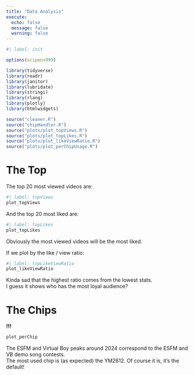 ```yaml
---
title: "Data Analysis"
execute:
  echo: false
  message: false
  warning: false
---
```


```r
#| label: init

options(scipen=999)

library(tidyverse)
library(readr)
library(janitor)
library(lubridate)
library(stringi)
library(rlang)
library(plotly)
library(htmlwidgets)

source("cleaner.R")
source("chipHandler.R")
source("plots/plot_topViews.R")
source("plots/plot_topLikes.R")
source("plots/plot_likeViewRatio.R")
source("plots/plot_perChipUsage.R")

```

# The Top

The top 20 most viewed videos are:
```r
#| label: topViews
plot_topViews
```
And the top 20 most liked are:
```r
#| label: topLikes
plot_topLikes
```
Obviously the most viewed videos will be the most liked.

If we plot by the like / view ratio:
```r
#| label: topLikeViewRatio
plot_likeViewRatio
```
Kinda sad that the highest ratio comes from the lowest stats.<br>
I guess it shows who has the most loyal audience?

# The Chips
**!!!**
```r
plot_perChip
```

The ESFM and Virtual Boy peaks around 2024 correspond to the ESFM and VB demo song contests.<br>
The most used chip is (as expected) the YM2612. Of course it is, it's the default!

